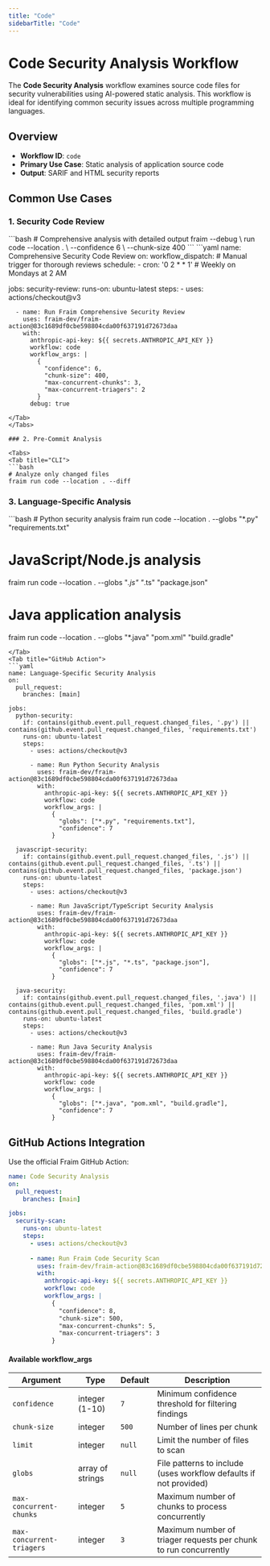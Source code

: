 ```yaml
---
title: "Code"
sidebarTitle: "Code"
---
```


# Code Security Analysis Workflow

The **Code Security Analysis** workflow examines source code files for security vulnerabilities using AI-powered static analysis. This workflow is ideal for identifying common security issues across multiple programming languages.

## Overview

- **Workflow ID**: `code`
- **Primary Use Case**: Static analysis of application source code
- **Output**: SARIF and HTML security reports

## Common Use Cases

### 1. Security Code Review

<Tabs>
<Tab title="CLI">
```bash
# Comprehensive analysis with detailed output
fraim --debug \
  run code --location . \
  --confidence 6 \
  --chunk-size 400
```
</Tab>
<Tab title="GitHub Action">
```yaml
name: Comprehensive Security Code Review
on:
  workflow_dispatch:  # Manual trigger for thorough reviews
  schedule:
    - cron: '0 2 * * 1'  # Weekly on Mondays at 2 AM

jobs:
  security-review:
    runs-on: ubuntu-latest
    steps:
      - uses: actions/checkout@v3
      
      - name: Run Fraim Comprehensive Security Review
        uses: fraim-dev/fraim-action@83c1689df0cbe598804cda00f637191d72673daa
        with:
          anthropic-api-key: ${{ secrets.ANTHROPIC_API_KEY }}
          workflow: code
          workflow_args: |
            {
              "confidence": 6,
              "chunk-size": 400,
              "max-concurrent-chunks": 3,
              "max-concurrent-triagers": 2
            }
          debug: true
```
</Tab>
</Tabs>

### 2. Pre-Commit Analysis

<Tabs>
<Tab title="CLI">
```bash
# Analyze only changed files
fraim run code --location . --diff
```
</Tab>
</Tabs>


### 3. Language-Specific Analysis

<Tabs>
<Tab title="CLI">
```bash
# Python security analysis
fraim run code --location . --globs "*.py" "requirements.txt"

# JavaScript/Node.js analysis
fraim run code --location . --globs "*.js" "*.ts" "package.json"

# Java application analysis
fraim run code --location . --globs "*.java" "pom.xml" "build.gradle"
```
</Tab>
<Tab title="GitHub Action">
```yaml
name: Language-Specific Security Analysis
on:
  pull_request:
    branches: [main]

jobs:
  python-security:
    if: contains(github.event.pull_request.changed_files, '.py') || contains(github.event.pull_request.changed_files, 'requirements.txt')
    runs-on: ubuntu-latest
    steps:
      - uses: actions/checkout@v3
      
      - name: Run Python Security Analysis
        uses: fraim-dev/fraim-action@83c1689df0cbe598804cda00f637191d72673daa
        with:
          anthropic-api-key: ${{ secrets.ANTHROPIC_API_KEY }}
          workflow: code
          workflow_args: |
            {
              "globs": ["*.py", "requirements.txt"],
              "confidence": 7
            }

  javascript-security:
    if: contains(github.event.pull_request.changed_files, '.js') || contains(github.event.pull_request.changed_files, '.ts') || contains(github.event.pull_request.changed_files, 'package.json')
    runs-on: ubuntu-latest
    steps:
      - uses: actions/checkout@v3
      
      - name: Run JavaScript/TypeScript Security Analysis
        uses: fraim-dev/fraim-action@83c1689df0cbe598804cda00f637191d72673daa
        with:
          anthropic-api-key: ${{ secrets.ANTHROPIC_API_KEY }}
          workflow: code
          workflow_args: |
            {
              "globs": ["*.js", "*.ts", "package.json"],
              "confidence": 7
            }

  java-security:
    if: contains(github.event.pull_request.changed_files, '.java') || contains(github.event.pull_request.changed_files, 'pom.xml') || contains(github.event.pull_request.changed_files, 'build.gradle')
    runs-on: ubuntu-latest
    steps:
      - uses: actions/checkout@v3
      
      - name: Run Java Security Analysis
        uses: fraim-dev/fraim-action@83c1689df0cbe598804cda00f637191d72673daa
        with:
          anthropic-api-key: ${{ secrets.ANTHROPIC_API_KEY }}
          workflow: code
          workflow_args: |
            {
              "globs": ["*.java", "pom.xml", "build.gradle"],
              "confidence": 7
            }
```
</Tab>
</Tabs>

## GitHub Actions Integration

Use the official Fraim GitHub Action:

```yaml
name: Code Security Analysis
on:
  pull_request:
    branches: [main]

jobs:
  security-scan:
    runs-on: ubuntu-latest
    steps:
      - uses: actions/checkout@v3
      
      - name: Run Fraim Code Security Scan
        uses: fraim-dev/fraim-action@83c1689df0cbe598804cda00f637191d72673daa
        with:
          anthropic-api-key: ${{ secrets.ANTHROPIC_API_KEY }}
          workflow: code
          workflow_args: |
            {
              "confidence": 8,
              "chunk-size": 500,
              "max-concurrent-chunks": 5,
              "max-concurrent-triagers": 3
            }
```

#### Available workflow_args

| Argument | Type | Default | Description |
|----------|------|---------|-------------|
| `confidence` | integer (1-10) | `7` | Minimum confidence threshold for filtering findings |
| `chunk-size` | integer | `500` | Number of lines per chunk |
| `limit` | integer | `null` | Limit the number of files to scan |
| `globs` | array of strings | `null` | File patterns to include (uses workflow defaults if not provided) |
| `max-concurrent-chunks` | integer | `5` | Maximum number of chunks to process concurrently |
| `max-concurrent-triagers` | integer | `3` | Maximum number of triager requests per chunk to run concurrently |
